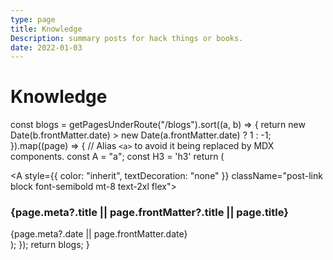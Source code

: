 ```yaml
---
type: page
title: Knowledge
Description: summary posts for hack things or books.
date: 2022-01-03
---
```


# Knowledge


  const blogs = getPagesUnderRoute("/blogs").sort((a, b) => {
    return new Date(b.frontMatter.date) > new Date(a.frontMatter.date) ? 1 : -1;
  }).map((page) => {
    // Alias `<a>` to avoid it being replaced by MDX components.
    const A = "a";
    const H3 = 'h3'
    return (
      <div key={page.route} className="mb-10">
        <Link href={page.route}>
          <A style={{ color: "inherit", textDecoration: "none" }} className="post-link block font-semibold mt-8 text-2xl flex">
            <H3 className="flex-1 m-0 post-title">{page.meta?.title || page.frontMatter?.title || page.title}</H3>
            <time className="opacity-50 text-sm date">{page.meta?.date || page.frontMatter.date}</time>
          </A>
        </Link>
      </div>
    );
  });
  return blogs;
}

<BlogIndex/>